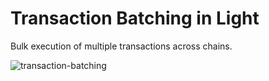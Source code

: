 # Transaction Batching in Light

Bulk execution of multiple transactions across chains.

![transaction-batching](/transaction-batching.png)
